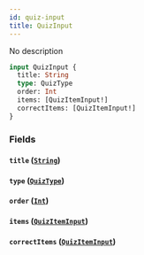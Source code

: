 ```yaml
---
id: quiz-input
title: QuizInput
---
```



No description

```graphql
input QuizInput {
  title: String
  type: QuizType
  order: Int
  items: [QuizItemInput!]
  correctItems: [QuizItemInput!]
}
```


### Fields

#### `title` ([`String`](../../references/scalars/string))




#### `type` ([`QuizType`](../../references/enums/quiz-type))




#### `order` ([`Int`](../../references/scalars/int))




#### `items` ([`QuizItemInput`](../../references/inputs/quiz-item-input))




#### `correctItems` ([`QuizItemInput`](../../references/inputs/quiz-item-input))






